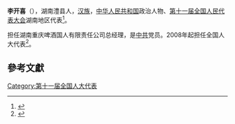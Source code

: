 '''李开喜'''（{{bd|1951年||}}），湖南澧县人，[[汉族|汉族]]，[[中华人民共和国|中华人民共和国]]政治人物、[[第十一届全国人民代表大会|第十一届全国人民代表大会]]湖南地区代表<ref>{{cite web|author=新华网|title=第十一届全国人大代表|url=http://news.xinhuanet.com/ziliao/2008-03/03/content_7708230.htm?node=36628|publisher=新华网|accessdate=2014-01-07|archive-date=2014-01-10|archive-url=https://web.archive.org/web/20140110211415/http://news.xinhuanet.com/ziliao/2008-03/03/content_7708230.htm?node=36628|dead-url=no}}</ref>。

担任湖南重庆啤酒国人有限责任公司总经理，是[[中共|中共]]党员。2008年起担任全国人大代表<ref>{{cite news|title=全国人大代表信息-李开喜|url= http://210.82.31.1:8084/delegate/viewDelegate.action?dbid=111702|accessdate=2013-04-05|newspaper=全国人大网|archive-url=https://web.archive.org/web/20140514075104/http://www.npc.gov.cn/delegate/viewDelegate.action?dbid=111702|archive-date=2014-05-14|dead-url=yes}}</ref>。

==參考文獻==
{{reflist}}
[[Category:第十一届全国人大代表|Category:第十一届全国人大代表]]